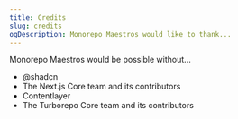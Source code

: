 ```yaml
---
title: Credits
slug: credits
ogDescription: Monorepo Maestros would like to thank...
---
```


Monorepo Maestros would be possible without...

- @shadcn
- The Next.js Core team and its contributors
- Contentlayer
- The Turborepo Core team and its contributors

